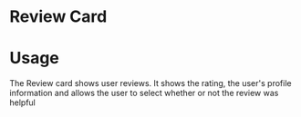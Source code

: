 
<Meta title="Design System|Components|ReviewCard" />

# Review Card

# Usage

The Review card shows user reviews. It shows the rating, the user's profile information and allows the user to select whether or not the review was helpful

<Preview>
  <Story name="ReviewCard">
    <ReviewCard
      title="WOW!"
      description="I keep this rather short. This is the one game, when it was released that came very close to its great ancestor in terms of modern RPGs, Baldur's Gate II. The best thing you can do is to buy this great package and enjoy hundreds of hours this gem has to offer. But why does it only almost top BG? Well it lacks the depth of the original in my opinion. The Story has its flaws and the character system is a bit overburdened, it also focuses a bit too much on items. And the characters, while excellent on its own, don't have the same depth to it. Only few games that followed can claim the same thing and of course it is by far still the best Dragon Age of the series because it focus on the core mechanics of the genre and not on the eye candy."
      rating={3}
      reviewLikes={100}
      reviewDislikes={20}
      date="Jan 16th 2009"
      userName="Random Joe"
      userPhoto="http://www.fillmurray.com/200/300"
    />
  </Story>
</Preview>
